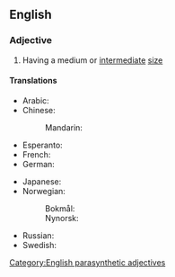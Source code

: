 ==English==

===Adjective===
{{en-adj|-|head=[[medium]]-[[sized]]}}

# Having a medium or [[intermediate]] [[size]]

====Translations====
{{trans-top|having a medium or intermediate size}}
* Arabic: {{t|ar|مُتَوَسِّط الْحَجْم}}
* Chinese:
*: Mandarin: {{t+|cmn|中型|tr=zhōngxíng}}
* Esperanto: {{t|eo|mezgranda}}
* French: {{t|fr|[[de]] [[grandeur]] [[moyenne]]}}
* German: {{t+|de|mittelgroß}}
{{trans-mid}}
* Japanese: {{t+|ja|中型|tr=ちゅうがた, chūgata}}
* Norwegian:
*: Bokmål: {{t|nb|mellomstor}}
*: Nynorsk: {{t|nn|mellomstor}}
* Russian: {{t|ru|сре́днего разме́ра}}
* Swedish: {{t+|sv|mellanstor}}
{{trans-bottom}}

{{C|en|Size}}

[[Category:English parasynthetic adjectives]]